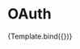 

<Meta 
	title='Templates/OAuth' 
	component={OAuth}
/>


<!-- 👇 Docs -->

# OAuth

<Canvas>
	<Story 
		name='Template'
		args={{
			app: 'Route',
			appLogo: 'https://i.ibb.co/G7368bD/Transparent-Solid-Blue.png',
			permissions: [
				{
					icon: 'https://encrypted-tbn0.gstatic.com/images?q=tbn:ANd9GcQeeUl9IZDN97pBQNgeunx6dD1df-4g7vkPFw&usqp=CAU',
					permission: 'Assosciate you with your personal info on Whole',
					adjustable: false
				}
			]
		}}
	>
		{Template.bind({})}
	</Story>
</Canvas>